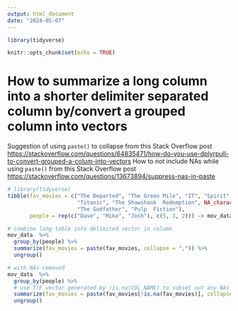 ```yaml
---
output: html_document
date: "2024-05-07"
---
```


```r
library(tidyverse)

knitr::opts_chunk$set(echo = TRUE)
```

# How to summarize a long column into a shorter delimiter separated column by/convert a grouped column into vectors

Suggestion of using `paste()` to collapse from this Stack Overflow post <https://stackoverflow.com/questions/64835471/how-do-you-use-dplyrpull-to-convert-grouped-a-colum-into-vectors>
How to not include NAs while using `paste()` from this Stack Overflow post <https://stackoverflow.com/questions/13673894/suppress-nas-in-paste>

```r
# library(tidyverse)
tibble(fav_movies = c("The Departed", "The Green Mile", "IT", "Spirit", "The  Irishman",
                      "Titanic", "The Shawshank  Redemption", NA_character_,
                      "The Godfather", "Pulp  Fiction"),
       people = rep(c("Dave", "Mike", "Josh"), c(5, 3, 2))) -> mov_data

# combine long table into delimited vector in column
mov_data  %>%
  group_by(people) %>%
  summarize(fav_movies = paste(fav_movies, collapse = ",")) %>%
  ungroup()

# with NAs removed
mov_data  %>%
  group_by(people) %>%
  # use T/F vector generated by !is.na(COL_NAME) to subset out any NAs
  summarize(fav_movies = paste(fav_movies[!is.na(fav_movies)], collapse = ",")) %>%
  ungroup()
```

